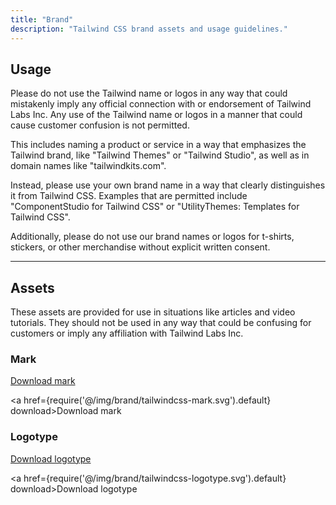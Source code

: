 ```yaml
---
title: "Brand"
description: "Tailwind CSS brand assets and usage guidelines."
---
```



## Usage

Please do not use the Tailwind name or logos in any way that could mistakenly imply any official connection with or endorsement of Tailwind Labs Inc. Any use of the Tailwind name or logos in a manner that could cause customer confusion is not permitted.

This includes naming a product or service in a way that emphasizes the Tailwind brand, like "Tailwind Themes" or "Tailwind Studio", as well as in domain names like "tailwindkits.com".

Instead, please use your own brand name in a way that clearly distinguishes it from Tailwind CSS.  Examples that are permitted include "ComponentStudio for Tailwind CSS" or "UtilityThemes: Templates for Tailwind CSS".

Additionally, please do not use our brand names or logos for t-shirts, stickers, or other merchandise without explicit written consent.

---

## Assets

These assets are provided for use in situations like articles and video tutorials. They should not be used in any way that could be confusing for customers or imply any affiliation with Tailwind Labs Inc.

### Mark

<div className="pt-5 pb-8">
  <a href={require('@/img/brand/tailwindcss-mark.svg').default} download>
    <span className="sr-only">Download mark</span>
    <div className="max-w-xl">
      <div className="relative" style={{ paddingTop: `${33 / 262 * 100}%` }}>
        <img className="absolute inset-0 w-full h-full object-contain object-left" src={require('@/img/brand/tailwindcss-mark.svg').default} alt="" width={54} height={33} style={{ margin: 0 }} />
      </div>
    </div>
  </a>
</div>

<a href={require('@/img/brand/tailwindcss-mark.svg').default} download>Download mark</a>

### Logotype

<div className="pt-5 pb-8">
  <a href={require('@/img/brand/tailwindcss-logotype.svg').default} download>
    <span className="sr-only">Download logotype</span>
    <div className="max-w-xl">
      <div className="relative" style={{ paddingTop: `${33 / 262 * 100}%` }}>
        <img className="absolute inset-0 w-full h-full" src={require('@/img/brand/tailwindcss-logotype.svg').default} alt="" width={262} height={33} style={{ margin: 0 }} />
      </div>
    </div>
  </a>
</div>

<a href={require('@/img/brand/tailwindcss-logotype.svg').default} download>Download logotype</a>
